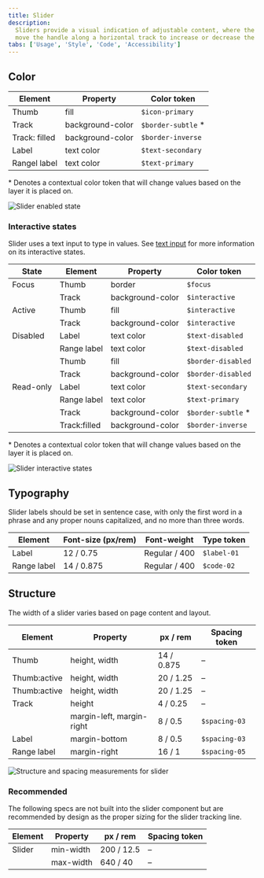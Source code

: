 ```yaml
---
title: Slider
description:
  Sliders provide a visual indication of adjustable content, where the user can
  move the handle along a horizontal track to increase or decrease the value.
tabs: ['Usage', 'Style', 'Code', 'Accessibility']
---
```


## Color

| Element       | Property         | Color token         |
| ------------- | ---------------- | ------------------- |
| Thumb         | fill             | `$icon-primary`     |
| Track         | background-color | `$border-subtle` \* |
| Track: filled | background-color | `$border-inverse`   |
| Label         | text color       | `$text-secondary`   |
| Rangel label  | text color       | `$text-primary`     |

<Caption>
  * Denotes a contextual color token that will change values based on the layer
  it is placed on.
</Caption>

<Row>
<Column colLg={8}>

![Slider enabled state](images/slider-style-color.png)

</Column>
</Row>

### Interactive states

Slider uses a text input to type in values. See
[text input](https://carbondesignsystem.com/components/text-input/usage/#states)
for more information on its interactive states.

| State     | Element      | Property         | Color token         |
| --------- | ------------ | ---------------- | ------------------- |
| Focus     | Thumb        | border           | `$focus`            |
|           | Track        | background-color | `$interactive`      |
| Active    | Thumb        | fill             | `$interactive`      |
|           | Track        | background-color | `$interactive`      |
| Disabled  | Label        | text color       | `$text-disabled`    |
|           | Range label  | text color       | `$text-disabled`    |
|           | Thumb        | fill             | `$border-disabled`  |
|           | Track        | background-color | `$border-disabled`  |
| Read-only | Label        | text color       | `$text-secondary`   |
|           | Range label  | text color       | `$text-primary`     |
|           | Track        | background-color | `$border-subtle` \* |
|           | Track:filled | background-color | `$border-inverse`   |

<Caption>
  * Denotes a contextual color token that will change values based on the layer
  it is placed on.
</Caption>

<Row>
<Column colLg={12}>

![Slider interactive states](images/slider-style-states.png)

</Column>
</Row>

## Typography

Slider labels should be set in sentence case, with only the first word in a
phrase and any proper nouns capitalized, and no more than three words.

| Element     | Font-size (px/rem) | Font-weight   | Type token  |
| ----------- | ------------------ | ------------- | ----------- |
| Label       | 12 / 0.75          | Regular / 400 | `$label-01` |
| Range label | 14 / 0.875         | Regular / 400 | `$code-02`  |

## Structure

The width of a slider varies based on page content and layout.

| Element      | Property                  | px / rem   | Spacing token |
| ------------ | ------------------------- | ---------- | ------------- |
| Thumb        | height, width             | 14 / 0.875 | –             |
| Thumb:active | height, width             | 20 / 1.25  | –             |
| Thumb:active | height, width             | 20 / 1.25  | –             |
| Track        | height                    | 4 / 0.25   | –             |
|              | margin-left, margin-right | 8 / 0.5    | `$spacing-03` |
| Label        | margin-bottom             | 8 / 0.5    | `$spacing-03` |
| Range label  | margin-right              | 16 / 1     | `$spacing-05` |

<div className="image--fixed">

![Structure and spacing measurements for slider](images/slider-style-spec.png)

</div>

### Recommended

The following specs are not built into the slider component but are recommended
by design as the proper sizing for the slider tracking line.

| Element | Property  | px / rem   | Spacing token |
| ------- | --------- | ---------- | ------------- |
| Slider  | min-width | 200 / 12.5 | –             |
|         | max-width | 640 / 40   | –             |
